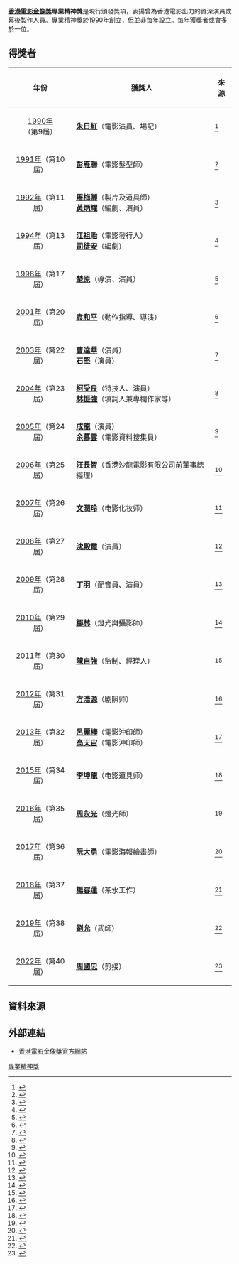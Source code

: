 {{Infobox award
| name           = 香港電影金像獎專業精神獎
| current_awards = 第40屆香港電影金像獎
| image          = Avenue of Stars2.jpg
| description    = 表揚曾為香港電影出力的資深演員或幕後製作人員
| presenter      = [[香港電影金像獎協會|香港電影金像獎協會]]
| date           = 每年[[4月|4月]]
| country        = {{BHKG}}（第1至第16屆）<br>{{HK}}（第17屆至今）
| location       = {{HKG}} [[香港藝術中心|香港藝術中心]]壽臣劇院<br>（第1屆）<br>[[香港浸會學院|香港浸會學院]][[大學會堂|大專會堂]]<br>（第2屆、第6屆）<br>[[麗晶酒店|麗晶酒店]]大禮堂<br>（第3屆、第5屆）<br>[[富麗華酒店|富麗華酒店]]<br>（第4屆）<br>[[香港演藝學院|香港演藝學院]]歌劇院<br>（第7屆、第9屆、第15屆）<br>[[香港會議展覽中心|香港會議展覽中心]]<br>（第8屆）<br>[[香港體育館|香港體育館]]<br>（第19屆、第24屆、第25屆）<br>[[香港文化中心#大劇院|香港文化中心大劇院]]<br>（第10屆~第14屆、第16屆~第18屆、第20屆~第23屆、第26屆~至今）
| reward         = 金像獎座
| year           = 1990年
| year2          = 2022年
| holder         = [[周國忠|周國忠]]（[[第40屆香港電影金像獎|2022年]]）
| website        = {{url|www.hkfaa.com/}}
}}
'''[[香港電影金像獎|香港電影金像獎]]專業精神獎'''是現行頒發獎項，表揚曾為香港電影出力的資深演員或幕後製作人員。專業精神獎於1990年創立，但並非每年設立。每年獲獎者或會多於一位。

==得獎者==
{| class="wikitable"
! 年份
! 獲獎人
! 來源
|- 
| align="center" | [[第9屆香港電影金像獎|1990年]]（第9屆） 
| '''[[朱日紅|朱日紅]]'''（電影演員、場記）
| <ref>{{Cite web|url=http://www.hkfaa.com/winnerlist09.html|title=第9屆香港電影金像獎提名及得獎名單|publisher=[[香港電影金像獎|香港電影金像獎]]|accessdate=2019-09-07|archive-date=2019-12-19|archive-url=https://web.archive.org/web/20191219022228/http://www.hkfaa.com/winnerlist09.html|dead-url=no}}</ref>
|- 
| align="center" | [[第10屆香港電影金像獎|1991年]]（第10屆） 
| '''[[彭雁聯|彭雁聯]]'''（電影髮型師）
| <ref>{{Cite web|url=http://www.hkfaa.com/winnerlist10.html|title=第10屆香港電影金像獎提名及得獎名單|publisher=[[香港電影金像獎|香港電影金像獎]]|accessdate=2019-09-07|archive-date=2017-03-23|archive-url=https://web.archive.org/web/20170323002009/http://www.hkfaa.com/winnerlist10.html|dead-url=no}}</ref>
|- 
| align="center" | [[第11屆香港電影金像獎|1992年]]（第11屆）
| '''[[屠梅卿|屠梅卿]]'''（製片及道具師）<br>'''[[黄炳耀_(編劇)|黃炳耀]]'''（編劇、演員）
| <ref>{{Cite web|url=http://www.hkfaa.com/winnerlist11.html|title=第11屆香港電影金像獎提名及得獎名單|publisher=[[香港電影金像獎|香港電影金像獎]]|accessdate=2019-09-07|archive-date=2019-12-24|archive-url=https://web.archive.org/web/20191224081155/http://hkfaa.com/winnerlist11.html|dead-url=no}}</ref>
|- 
| align="center" | [[第13屆香港電影金像獎|1994年]]（第13屆）
| '''[[江祖貽|江祖貽]]'''（電影發行人）<br>'''[[司徒安|司徒安]]'''（編劇）
| <ref>{{Cite web|url=http://www.hkfaa.com/winnerlist13.html|title=第13屆香港電影金像獎提名及得獎名單|publisher=[[香港電影金像獎|香港電影金像獎]]|accessdate=2019-09-07|archive-date=2019-12-24|archive-url=https://web.archive.org/web/20191224081350/http://hkfaa.com/winnerlist13.html|dead-url=no}}</ref>
|- 
| align="center" | [[第17屆香港電影金像獎|1998年]]（第17屆） 
| '''[[楚原|楚原]]'''（導演、演員）
| <ref>{{Cite web|url=http://www.hkfaa.com/winnerlist17.html|title=第17屆香港電影金像獎提名及得獎名單|publisher=[[香港電影金像獎|香港電影金像獎]]|access-date=2019-09-07|archive-url=https://web.archive.org/web/20190225142307/http://www.hkfaa.com/winnerlist17.html|archive-date=2019-02-25|dead-url=yes}}</ref>
|- 
| align="center" | [[第20屆香港電影金像獎|2001年]]（第20屆） 
| '''[[袁和平|袁和平]]'''（動作指導、導演）
| <ref>{{Cite web|url=http://www.hkfaa.com/winnerlist20.html|title=第20屆香港電影金像獎提名及得獎名單|publisher=[[香港電影金像獎|香港電影金像獎]]|accessdate=2019-09-07|archive-date=2019-12-24|archive-url=https://web.archive.org/web/20191224081320/http://hkfaa.com/winnerlist20.html|dead-url=no}}</ref>
|- 
| align="center" | [[第22屆香港電影金像獎|2003年]]（第22屆）
| '''[[曹達華|曹達華]]'''（演員）<br>'''[[石堅|石堅]]'''（演員）
| <ref>{{Cite web|url=http://www.hkfaa.com/winnerlist22.html|title=第22屆香港電影金像獎提名及得獎名單|publisher=[[香港電影金像獎|香港電影金像獎]]|accessdate=2019-09-07|archive-date=2019-01-30|archive-url=https://web.archive.org/web/20190130162445/http://www.hkfaa.com/winnerlist22.html|dead-url=no}}</ref>
|- 
| align="center" | [[第23屆香港電影金像獎|2004年]]（第23屆） 
| '''[[柯受良|柯受良]]'''（特技人、演員）<br>'''[[林振強|林振強]]'''（填詞人兼專欄作家等）
| <ref>{{Cite web|url=http://www.hkfaa.com/winnerlist23.html|title=第23屆香港電影金像獎提名及得獎名單|publisher=[[香港電影金像獎|香港電影金像獎]]|accessdate=2019-09-07|archive-date=2019-12-24|archive-url=https://web.archive.org/web/20191224081210/http://hkfaa.com/winnerlist23.html|dead-url=no}}</ref>
|- 
| align="center" | [[第24屆香港電影金像獎|2005年]]（第24屆）
| '''[[成龍|成龍]]'''（演員）<br>'''[[余慕雲|余慕雲]]'''（電影資料搜集員）
| <ref>{{Cite web|url=http://www.hkfaa.com/winnerlist24.html|title=第24屆香港電影金像獎提名及得獎名單|publisher=[[香港電影金像獎|香港電影金像獎]]|accessdate=2019-09-07|archive-date=2018-10-15|archive-url=https://web.archive.org/web/20181015011535/http://hkfaa.com/winnerlist24.html|dead-url=no}}</ref>
|- 
| align="center" | [[第25屆香港電影金像獎|2006年]]（第25屆） 
| '''[[汪長智|汪長智]]'''（香港沙龍電影有限公司前董事總經理）
| <ref>{{Cite web|url=http://www.hkfaa.com/winnerlist25.html|title=第25屆香港電影金像獎提名及得獎名單|publisher=[[香港電影金像獎|香港電影金像獎]]|accessdate=2019-09-07|archive-date=2019-07-06|archive-url=https://web.archive.org/web/20190706121147/http://www.hkfaa.com/winnerlist25.html|dead-url=no}}</ref>
|- 
| align="center" | [[第26屆香港電影金像獎|2007年]]（第26屆）
| '''[[文潤玲|文潤玲]]'''（电影化妆师）
| <ref>{{Cite web|url=http://www.hkfaa.com/winnerlist26.html|title=第26屆香港電影金像獎提名及得獎名單|publisher=[[香港電影金像獎|香港電影金像獎]]|accessdate=2019-09-07|archive-date=2019-12-19|archive-url=https://web.archive.org/web/20191219022359/http://www.hkfaa.com/winnerlist26.html|dead-url=no}}</ref>
|- 
| align="center" | [[第27屆香港電影金像獎|2008年]]（第27屆）
| '''[[沈殿霞|沈殿霞]]'''（演員）
| <ref>{{Cite web|url=http://www.hkfaa.com/winnerlist27.html|title=第27屆香港電影金像獎提名及得獎名單|publisher=[[香港電影金像獎|香港電影金像獎]]|accessdate=2019-09-07|archive-date=2019-12-24|archive-url=https://web.archive.org/web/20191224081250/http://hkfaa.com/winnerlist27.html|dead-url=no}}</ref>
|- 
| align="center" | [[第28屆香港電影金像獎|2009年]]（第28屆）
| '''[[丁羽|丁羽]]'''（配音員、演員）
| <ref>{{Cite web|url=http://www.hkfaa.com/winnerlist28.html|title=第28屆香港電影金像獎提名及得獎名單|publisher=[[香港電影金像獎|香港電影金像獎]]|accessdate=2019-09-07|archive-date=2019-12-10|archive-url=https://web.archive.org/web/20191210153216/http://www.hkfaa.com/winnerlist28.html|dead-url=no}}</ref>
|- 
| align="center" | [[第29屆香港電影金像獎|2010年]]（第29屆）
| '''[[鄒林|鄒林]]'''（燈光與攝影師）
| <ref>{{Cite web|url=http://www.hkfaa.com/winnerlist29.html|title=第29屆香港電影金像獎提名及得獎名單|publisher=[[香港電影金像獎|香港電影金像獎]]|access-date=2019-09-07|archive-url=https://www.webcitation.org/6QAjK85ux?url=http://www.hkfaa.com/winnerlist29.html|archive-date=2014-06-08|dead-url=yes}}</ref>
|- 
| align="center" | [[第30屆香港電影金像獎|2011年]]（第30屆）
| '''[[陳自強_(香港)|陳自強]]'''（监制、經理人）
| <ref>{{Cite web |url=http://www.hkfaa.com/winnerlist30.html |title=第30屆香港電影金像獎提名及得獎名單 |publisher=[[香港電影金像獎|香港電影金像獎]] |accessdate=2019-09-07 |archive-date=2016-09-10 |archive-url=https://web.archive.org/web/20160910234517/http://www.hkfaa.com/winnerlist30.html |dead-url=no }}</ref>
|- 
| align="center" | [[第31屆香港電影金像獎|2012年]]（第31屆） 
| '''[[方浩源|方浩源]]'''（剧照师）
| <ref>{{Cite web |url=http://www.hkfaa.com/winnerlist31.html |title=第31屆香港電影金像獎提名及得獎名單 |publisher=[[香港電影金像獎|香港電影金像獎]] |accessdate=2019-09-07 |archive-date=2016-09-22 |archive-url=https://web.archive.org/web/20160922202955/http://www.hkfaa.com/winnerlist31.html |dead-url=no }}</ref>
|- 
| align="center" | [[第32屆香港電影金像獎|2013年]]（第32屆）
| '''[[呂麗樺|呂麗樺]]'''（電影沖印師）<br>'''[[高天宙|高天宙]]'''（電影沖印師）
| <ref>{{Cite web |url=http://www.hkfaa.com/winnerlist32.html |title=第32屆香港電影金像獎提名及得獎名單 |publisher=[[香港電影金像獎|香港電影金像獎]] |accessdate=2019-09-07 |archive-date=2013-04-16 |archive-url=https://web.archive.org/web/20130416030614/http://www.hkfaa.com/winnerlist32.html |dead-url=no }}</ref>
|- 
| align="center" | [[第34屆香港電影金像獎|2015年]]（第34屆）
| '''[[李坤龍|李坤龍]]'''（电影道具师）
| <ref>{{Cite web |url=http://www.hkfaa.com/winnerlist34.html |title=第34屆香港電影金像獎提名及得獎名單 |publisher=[[香港電影金像獎|香港電影金像獎]] |accessdate=2019-09-07 |archive-date=2016-10-17 |archive-url=https://web.archive.org/web/20161017235459/http://www.hkfaa.com/winnerlist34.html |dead-url=no }}</ref>
|- 
| align="center" | [[第35屆香港電影金像獎|2016年]]（第35屆） 
| '''[[周永光_(香港燈光師)|周永光]]'''（燈光師）
| <ref>{{Cite web |url=http://www.hkfaa.com/winnerlist35.html |title=第35屆香港電影金像獎提名及得獎名單 |publisher=[[香港電影金像獎|香港電影金像獎]] |accessdate=2019-09-07 |archive-date=2016-10-03 |archive-url=https://web.archive.org/web/20161003063514/http://www.hkfaa.com/winnerlist35.html |dead-url=no }}</ref>
|- 
| align="center" | [[第36屆香港電影金像獎|2017年]]（第36屆） 
| '''[[阮大勇|阮大勇]]'''（電影海報繪畫師）
| <ref>{{Cite web |url=http://www.hkfaa.com/winnerlist36.html |title=第36屆香港電影金像獎提名及得獎名單 |publisher=[[香港電影金像獎|香港電影金像獎]] |accessdate=2019-09-07 |archive-date=2017-04-15 |archive-url=https://web.archive.org/web/20170415102242/http://www.hkfaa.com/winnerlist36.html |dead-url=yes }}</ref>
|- 
| align="center" | [[第37屆香港電影金像獎|2018年]]（第37屆） 
| '''[[楊容蓮|楊容蓮]]'''（茶水工作）
| <ref>{{Cite web |url=http://www.hkfaa.com/winnerlist37.html |title=第37屆香港電影金像獎提名及得獎名單 |publisher=[[香港電影金像獎|香港電影金像獎]] |accessdate=2019-09-07 |archive-date=2018-04-25 |archive-url=https://web.archive.org/web/20180425114648/http://hkfaa.com/winnerlist37.html |dead-url=yes }}</ref>
|- 
| align="center" | [[第38屆香港電影金像獎|2019年]]（第38屆） 
| '''[[劉允|劉允]]'''（武師）
| <ref>{{Cite web |url=http://www.hkfaa.com/winnerlist38.html |title=第38屆香港電影金像獎提名及得獎名單 |publisher=[[香港電影金像獎|香港電影金像獎]] |access-date=2019-09-07 |archive-url=https://web.archive.org/web/20190415071051/http://www.hkfaa.com/winnerlist38.html |archive-date=2019-04-15 |dead-url=yes }}</ref>
|- 
| align="center" | [[第40屆香港電影金像獎|2022年]]（第40屆） 
| '''[[周國忠|周國忠]]'''（剪接）
| <ref>{{cite news |title=許冠文獲金像獎頒發終身成就獎 「金鉸剪」周國忠成專業精神獎得主 |url=https://hd.stheadline.com/life/ent/realtime/2322916/ |accessdate=2022-03-25 |work=[[頭條日報|頭條日報]] |date=2022-03-25}}</ref>
|}

== 資料來源 ==
{{reflist}}

==外部連結==
*[http://www.hkfaa.com/index.html 香港電影金像獎官方網站] {{Wayback|url=http://www.hkfaa.com/index.html |date=20070408091507 }}

{{香港電影金像獎}}
{{香港電影金像獎專業精神獎}}

{{DEFAULTSORT:Hong Kong Film Award for Professional Achievement}}
[[Category:香港電影金像獎|專業精神獎]]